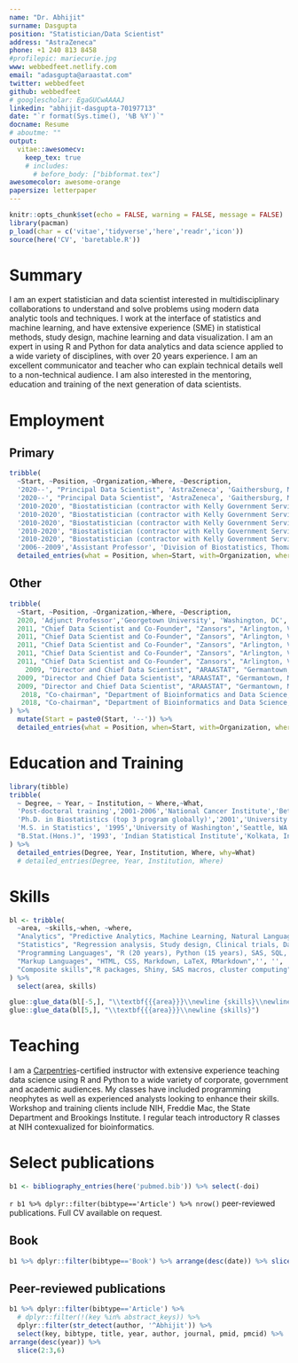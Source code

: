 ```yaml
---
name: "Dr. Abhijit"
surname: Dasgupta
position: "Statistician/Data Scientist"
address: "AstraZeneca"
phone: +1 240 813 8458
#profilepic: mariecurie.jpg
www: webbedfeet.netlify.com
email: "adasgupta@araastat.com"
twitter: webbedfeet
github: webbedfeet
# googlescholar: EgaGUCwAAAAJ
linkedin: "abhijit-dasgupta-70197713"
date: "`r format(Sys.time(), '%B %Y')`"
docname: Resume
# aboutme: ""
output: 
  vitae::awesomecv:
    keep_tex: true
    # includes:
      # before_body: ["bibformat.tex"]
awesomecolor: awesome-orange
papersize: letterpaper
---
```


```r
knitr::opts_chunk$set(echo = FALSE, warning = FALSE, message = FALSE)
library(pacman)
p_load(char = c('vitae','tidyverse','here','readr','icon'))
source(here('CV', 'baretable.R'))
```
# Summary
I am an expert statistician and data scientist interested in multidisciplinary collaborations to understand and solve problems using modern data analytic tools and techniques. I work at the interface of statistics and machine learning, and have extensive experience (SME) in statistical methods, study design, machine learning and data visualization. I am an expert in using R and Python for data analytics and data science applied to a wide variety of disciplines, with over 20 years experience. I am an excellent communicator and teacher who can explain technical details well to a non-technical audience. I am also interested in the mentoring, education and training of the next generation of data scientists.

# Employment
## Primary
```r
tribble(
  ~Start, ~Position, ~Organization,~Where, ~Description,
  '2020--', "Principal Data Scientist", 'AstraZeneca', 'Gaithersburg, MD', 'Machine Learning and Biostatistics across various trial stages in oncology',
  '2020--', "Principal Data Scientist", 'AstraZeneca', 'Gaithersburg, MD', 'Survival analysis, machine learning, real world evidence, bioinformatics', 
  '2010-2020', "Biostatistician (contractor with Kelly Government Services)", "National Institute for Arthritis, Musculoskeletal and Skin Diseases, NIH", "Bethesda, MD","Statistical and Machine Learning analyses with applications in Rheumatology",
  '2010-2020', "Biostatistician (contractor with Kelly Government Services)", "National Institute for Arthritis, Musculoskeletal and Skin Diseases, NIH", "Bethesda, MD","Computational statistics, Bayesian methods, machine learning, simulation, survival analysis, regression, visualization",
  '2010-2020', "Biostatistician (contractor with Kelly Government Services)", "National Institute for Arthritis, Musculoskeletal and Skin Diseases, NIH", "Bethesda, MD","Clinical trials, large administrative databases (Medicare, NIS, NHANES), Bioinformatics",
  '2010-2020', "Biostatistician (contractor with Kelly Government Services)", "National Institute for Arthritis, Musculoskeletal and Skin Diseases, NIH", "Bethesda, MD","Manage and mentor postdoctoral and clinical fellows",
  '2010-2020', "Biostatistician (contractor with Kelly Government Services)", "National Institute for Arthritis, Musculoskeletal and Skin Diseases, NIH", "Bethesda, MD","Serve on Data Safety Monitoring Boards for National Institute of Mental Health sponsored clinical trials",
  '2006--2009','Assistant Professor', 'Division of Biostatistics, Thomas Jefferson University','Philadelphia, PA','Methodological research and Oncology bioinformatics') %>% 
  detailed_entries(what = Position, when=Start, with=Organization, where = Where, why=Description)
```

## Other

```r
tribble(
  ~Start, ~Position, ~Organization,~Where, ~Description,
  2020, 'Adjunct Professor','Georgetown University', 'Washington, DC', 'Teach courses in Big Data and Cloud Computing, and Data Visualization',
  2011, "Chief Data Scientist and Co-Founder", "Zansors", "Arlington, VA","Lead technical efforts in R&D, product development in a healthcare sensors startup",
  2011, "Chief Data Scientist and Co-Founder", "Zansors", "Arlington, VA","Algorithms, signal processing, analytics, data visualization",
  2011, "Chief Data Scientist and Co-Founder", "Zansors", "Arlington, VA","Supervise engineers, app developers, UI/UX experts",
  2011, "Chief Data Scientist and Co-Founder", "Zansors", "Arlington, VA","Principal Investigator on several NIH SBIR grants awarded to Zansors",
  2011, "Chief Data Scientist and Co-Founder", "Zansors", "Arlington, VA","Serve as reviewer for NIH SBIR panels on neurobiology and technology",
    2009, "Director and Chief Data Scientist", "ARAASTAT", "Germantown, MD", "Statistics and Data Science consultant",
  2009, "Director and Chief Data Scientist", "ARAASTAT", "Germantown, MD","Statistical and predictive analytics, data visualization",
  2009, "Director and Chief Data Scientist", "ARAASTAT", "Germantown, MD","Grant writing",
   2018, "Co-chairman", "Department of Bioinformatics and Data Science, FAES Graduate School at NIH","Bethesda, MD", "Oversee the data science and bioinformatics cirruculum",
   2018, "Co-chairman", "Department of Bioinformatics and Data Science, FAES Graduate School at NIH","Bethesda, MD", "Teach high-demand classes in R and Python",
) %>% 
  mutate(Start = paste0(Start, '--')) %>% 
  detailed_entries(what = Position, when=Start, with=Organization, where = Where, why=Description)


```

\newpage
# Education and Training

```r
library(tibble)
tribble(
  ~ Degree, ~ Year, ~ Institution, ~ Where,~What,
  'Post-doctoral training','2001-2006','National Cancer Institute','Bethesda, MD','Genetic epidemiology, statistical genetics, bioinformatics',
  'Ph.D. in Biostatistics (top 3 program globally)','2001','University of Washington','Seattle, WA',NA,
  'M.S. in Statistics', '1995','University of Washington','Seattle, WA',NA,
  "B.Stat.(Hons.)", '1993', 'Indian Statistical Institute','Kolkata, India',NA
) %>% 
  detailed_entries(Degree, Year, Institution, Where, why=What)
  # detailed_entries(Degree, Year, Institution, Where)
```

# Skills

```r
bl <- tribble(
  ~area, ~skills,~when, ~where,
  "Analytics", "Predictive Analytics, Machine Learning, Natural Language Processing, Feature engineering, Cross-validation",'', '', 
  "Statistics", "Regression analysis, Study design, Clinical trials, Data visualization, Survival analysis, Bayesian analysis, Simulation, Bioinformatics, Propensity scores",'', '',
  "Programming Languages", "R (20 years), Python (15 years), SAS, SQL, Stata, C++, BASH",'', '',
  "Markup Languages", "HTML, CSS, Markdown, LaTeX, RMarkdown",'', '',
  "Composite skills","R packages, Shiny, SAS macros, cluster computing" ,'', '',
) %>% 
  select(area, skills)

glue::glue_data(bl[-5,], "\\textbf{{{area}}}\\newline {skills}\\newline \\newline")
glue::glue_data(bl[5,], "\\textbf{{{area}}}\\newline {skills}")

```

# Teaching
I am a [Carpentries](https://www.carpentries.org)-certified instructor with extensive experience 
teaching data science using R and Python to a wide variety of corporate,
government and academic audiences. My classes have included programming neophytes as well as 
experienced analysts looking to enhance their skills. Workshop and training clients include NIH, Freddie Mac, the State Department and Brookings Institute. I regular teach introductory R classes at NIH contexualized for bioinformatics.


# Select publications
```r

b1 <- bibliography_entries(here('pubmed.bib')) %>% select(-doi)

```

`r b1 %>% dplyr::filter(bibtype=='Article') %>% nrow()` peer-reviewed publications. Full CV available on request.

## Book

```r

b1 %>% dplyr::filter(bibtype=='Book') %>% arrange(desc(date)) %>% slice(1)


```

## Peer-reviewed publications

```r

b1 %>% dplyr::filter(bibtype=='Article') %>%
  # dplyr::filter(!(key %in% abstract_keys)) %>%
  dplyr::filter(str_detect(author, '^Abhijit')) %>% 
  select(key, bibtype, title, year, author, journal, pmid, pmcid) %>%
arrange(desc(year)) %>% 
  slice(2:3,6)

```


